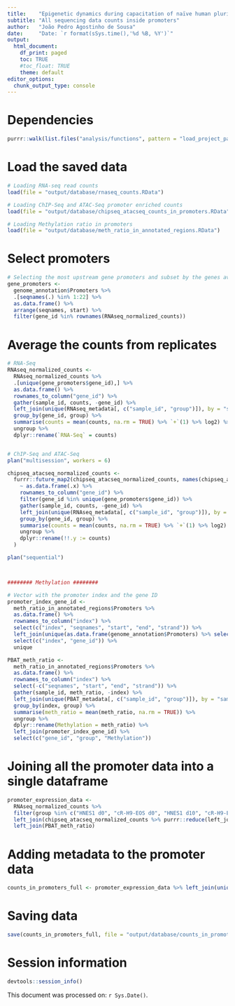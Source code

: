 ```yaml
---
title:    "Epigenetic dynamics during capacitation of naïve human pluripotent stem cells"
subtitle: "All sequencing data counts inside promoters"
author:   "João Pedro Agostinho de Sousa"
date:     "Date: `r format(sSys.time(),'%d %B, %Y')`"
output:
  html_document:
    df_print: paged
    toc: TRUE
    #toc_float: TRUE
    theme: default
editor_options:
  chunk_output_type: console
---
```


# Dependencies
```r

purrr::walk(list.files("analysis/functions", pattern = "load_project_packages", full.names = T), source)

```

# Load the saved data
```r

# Loading RNA-seq read counts
load(file = "output/database/rnaseq_counts.RData")

# Loading ChIP-Seq and ATAC-Seq promoter enriched counts
load(file = "output/database/chipseq_atacseq_counts_in_promoters.RData")

# Loading Methylation ratio in promoters
load(file = "output/database/meth_ratio_in_annotated_regions.RData")

```

# Select promoters
```r

# Selecting the most upstream gene promoters and subset by the genes available in the RNA-seq data
gene_promoters <-
  genome_annotation$Promoters %>%
  .[seqnames(.) %in% 1:22] %>% 
  as.data.frame() %>% 
  arrange(seqnames, start) %>% 
  filter(gene_id %in% rownames(RNAseq_normalized_counts))

```

# Average the counts from replicates
```r

# RNA-Seq
RNAseq_normalized_counts <- 
  RNAseq_normalized_counts %>% 
  .[unique(gene_promoters$gene_id),] %>% 
  as.data.frame() %>%
  rownames_to_column("gene_id") %>% 
  gather(sample_id, counts, -gene_id) %>% 
  left_join(unique(RNAseq_metadata[, c("sample_id", "group")]), by = "sample_id") %>% 
  group_by(gene_id, group) %>% 
  summarise(counts = mean(counts, na.rm = TRUE) %>% `+`(1) %>% log2) %>% 
  ungroup %>% 
  dplyr::rename(`RNA-Seq` = counts)


# ChIP-Seq and ATAC-Seq
plan("multisession", workers = 6)

chipseq_atacseq_normalized_counts <- 
  furrr::future_map2(chipseq_atacseq_normalized_counts, names(chipseq_atacseq_normalized_counts), 
    ~ as.data.frame(.x) %>%
    rownames_to_column("gene_id") %>%
    filter(gene_id %in% unique(gene_promoters$gene_id)) %>%
    gather(sample_id, counts, -gene_id) %>% 
    left_join(unique(RNAseq_metadata[, c("sample_id", "group")]), by = "sample_id") %>% 
    group_by(gene_id, group) %>% 
    summarise(counts = mean(counts, na.rm = TRUE) %>% `+`(1) %>% log2) %>% 
    ungroup %>% 
    dplyr::rename(!!.y := counts)
  )

plan("sequential")



######## Methylation ########

# Vector with the promoter index and the gene ID
promoter_index_gene_id <- 
  meth_ratio_in_annotated_regions$Promoters %>%
  as.data.frame() %>%
  rownames_to_column("index") %>%
  select(c("index", "seqnames", "start", "end", "strand")) %>% 
  left_join(unique(as.data.frame(genome_annotation$Promoters) %>% select(c("seqnames", "start", "end", "strand", "gene_id")))) %>% 
  select(c("index", "gene_id")) %>% 
  unique

PBAT_meth_ratio <- 
  meth_ratio_in_annotated_regions$Promoters %>% 
  as.data.frame() %>%
  rownames_to_column("index") %>%
  select(-c("seqnames", "start", "end", "strand")) %>% 
  gather(sample_id, meth_ratio, -index) %>% 
  left_join(unique(PBAT_metadata[, c("sample_id", "group")]), by = "sample_id") %>% 
  group_by(index, group) %>% 
  summarise(meth_ratio = mean(meth_ratio, na.rm = TRUE)) %>% 
  ungroup %>% 
  dplyr::rename(Methylation = meth_ratio) %>% 
  left_join(promoter_index_gene_id) %>% 
  select(c("gene_id", "group", "Methylation"))

```

# Joining all the promoter data into a single dataframe
```r

promoter_expression_data <- 
  RNAseq_normalized_counts %>%
  filter(group %in% c("HNES1 d0", "cR-H9-EOS d0", "HNES1 d10", "cR-H9-EOS d10", "cR-H9-EOS d20X", "cR-H9-EOS d20E", "H9-EOS")) %>% 
  left_join(chipseq_atacseq_normalized_counts %>% purrr::reduce(left_join)) %>% 
  left_join(PBAT_meth_ratio)

```

# Adding metadata to the promoter data
```r

counts_in_promoters_full <- promoter_expression_data %>% left_join(unique(gene_promoters[, c("seqnames", "CGI", "gene_biotype", "gene_id")]), by = "gene_id")

```

# Saving data
```r

save(counts_in_promoters_full, file = "output/database/counts_in_promoters_full.RData")

```

# Session information
```r

devtools::session_info()

```

This document was processed on: `r Sys.Date()`.